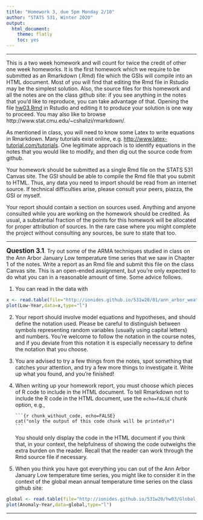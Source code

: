 ```yaml
---
title: "Homework 3, due 5pm Monday 2/10"
author: "STATS 531, Winter 2020"
output:
  html_document:
    theme: flatly
    toc: yes
---
```


\newcommand\prob{\mathbb{P}}
\newcommand\E{\mathbb{E}}
\newcommand\var{\mathrm{Var}}
\newcommand\cov{\mathrm{Cov}}

-----------

This is a two week homework and will count for twice the credit of other one week homeworks. It is the first homework which we require to be submitted as an Rmarkdown (.Rmd) file which the GSIs will compile into an HTML document. Most of you will find that editing the Rmd file in Rstudio may be the simplest solution. Also, the source files for this homework and all the notes are on the class github site: if you see anything in the notes that you'd like to reproduce, you can take advantage of that. Opening the file [hw03.Rmd](hw03.Rmd) in Rstudio and editing it to produce your solution is one way to proceed. You may also like to browse http://www.stat.cmu.edu/~cshalizi/rmarkdown/.

As mentioned in class, you will need to know some Latex to write equations in Rmarkdown. Many tutorials exist online, e.g. [http://www.latex-tutorial.com/tutorials](http://www.latex-tutorial.com/tutorials/). One legitimate approach is to identify equations in the notes that you would like to modify, and then dig out the source code from github. 

Your homework should be submitted as a single Rmd file on the STATS 531 Canvas site. The GSI should be able to compile the Rmd file that you submit to HTML. Thus, any data you need to import should be read from an internet source. If technical difficulties arise, please consult your peers, piazza, the GSI or myself. 

Your report should contain a section on sources used. Anything and anyone consulted while you are working on the homework should be credited. As usual, a substantial fraction of the points for this homework will be allocated for proper attribution of sources. In the rare case where you might complete the project without consulting any sources, be sure to state that too.


--------

**<big>Question 3.1</big>**. Try out some of the ARMA techniques studied in class on the Ann Arbor January Low temperature time series that we saw in Chapter 1 of the notes. Write a report as an Rmd file and submit this file on the class Canvas site. This is an open-ended assignment, but you're only expected to do what you can in a reasonable amount of time. Some advice follows.

1.  You can read in the data with 
```r
x <- read.table(file="http://ionides.github.io/531w20/01/ann_arbor_weather.csv",header=TRUE)
plot(Low~Year,data=x,type="l")
```

2.  Your report should involve model equations and hypotheses, and should define the notation used. Please be careful to distinguish between symbols representing random variables (usually using capital letters) and numbers. You're welcome to follow the notation in the course notes, and if you deviate from this notation it is especially necessary to define the notation that you choose. 

3.  You are advised to try a few things from the notes, spot something that catches your attention, and try a few more things to investigate it. Write up what you found, and you're finished!

4.  When writing up your homework report, you must choose which pieces of R code to include in the HTML document. To tell Rmarkdown not to include the R code in the HTML document, use the `echo=FALSE` chunk option, e.g.,
<pre><code>```{r chunk_without_code, echo=FALSE}
cat("only the output of this code chunk will be printed\n")
```</code></pre>
You should only display the code in the HTML document if you think that, in your context, the helpfulness of showing the code outweighs the extra burden on the reader. Recall that the reader can work through the Rmd source file if necessary.

5.  When you think you have got everything you can out of the Ann Arbor January Low temperature time series, you might like to consider it in the context of the global mean annual temperature time series on the class github site:
```r
global <- read.table(file="http://ionides.github.io/531w20/hw03/Global_Temperature.txt",header=TRUE)
plot(Anomaly~Year,data=global,type="l")
```

-----------